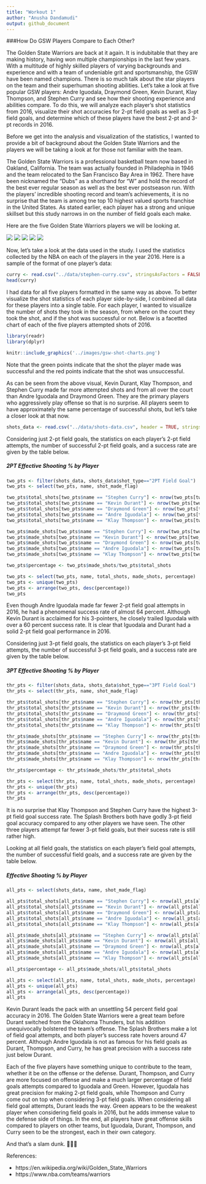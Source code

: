 ```yaml
---
title: "Workout 1" 
author: "Anusha Dandamudi"
output: github_document
---
```


###How Do GSW Players Compare to Each Other? 

The Golden State Warriors are back at it again. It is indubitable that they are making history, having won multiple championships in the last few years. With a multitude of highly skilled players of varying backgrounds and experience and with a team of undeniable grit and sportsmanship, the GSW have been named champions. There is so much talk about the star players on the team and their superhuman shooting abilities. Let's take a look at five popular GSW players: Andre Iguodala, Draymond Green, Kevin Durant, Klay Thompson, and Stephen Curry and see how their shooting experience and abilities compare. To do this, we will analyze each player's shot statistics from 2016, visualize their shot accuracies for 2-pt field goals as well as 3-pt field goals, and determine which of these players have the best 2-pt and 3-pt records in 2016.

Before we get into the analysis and visualization of the statistics, I wanted to provide a bit of background about the Golden State Warriors and the players we will be taking a look at for those not familiar with the team.

The Golden State Warriors is a professional basketball team now based in Oakland, California. The team was actually founded in Philadephia in 1946 and the team relocated to the San Francisco Bay Area in 1962. There have been nicknamed the "Dubs" as a shorthand for "W" and hold the record of the best ever regular season as well as the best ever postseason run. With the players' incredible shooting record and team's achievements, it is no surprise that the team is among tne top 10 highest valued sports franchise in the United States. As stated earlier, each player has a strong and unique skillset but this study narrows in on the number of field goals each make.  

Here are the five Golden State Warriors players we will be looking at.

![](../images/andre-iguodala-image.png)
![](../images/draymond-green-image.png)
![](../images/kevin-durant-image.png)
![](../images/klay-thompson-image.png)
![](../images/stephen-curry-image.png)


Now, let's take a look at the data used in the study. I used the statistics collected by the NBA on each of the players in the year 2016. Here is a sample of the format of one player's data:

```r
curry <- read.csv("../data/stephen-curry.csv", stringsAsFactors = FALSE)
head(curry)
```

I had data for all five players formatted in the same way as above. To better visualize the shot statistics of each player side-by-side, I combined all data for these players into a single table. For each player, I wanted to visualize the number of shots they took in the season, from where on the court they took the shot, and if the shot was successful or not. Below is a facetted chart of each of the five players attempted shots of 2016.

```r
library(readr)
library(dplyr)
```

```r
knitr::include_graphics('../images/gsw-shot-charts.png')
```
Note that the green points indicate that the shot the player made was successful and the red points indicate that the shot was unsuccessful.

As can be seen from the above visual, Kevin Durant, Klay Thompson, and Stephen Curry made far more attempted shots and from all over the court than Andre Iguodala and Draymond Green. They are the primary players who aggressively play offense so that is no surprise. All players seem to have approximately the same percentage of successful shots, but let's take a closer look at that now.


```r
shots_data <- read.csv("../data/shots-data.csv", header = TRUE, stringsAsFactors = FALSE)
```

Considering just 2-pt field goals, the statistics on each player's 2-pt field attempts, the number of successful 2-pt field goals, and a success rate are given by the table below.

##### 2PT Effective Shooting % by Player
```r
two_pts <- filter(shots_data, shots_data$shot_type=="2PT Field Goal")
two_pts <- select(two_pts, name, shot_made_flag)

two_pts$total_shots[two_pts$name == "Stephen Curry"] <- nrow(two_pts[two_pts$name == "Stephen Curry", ])
two_pts$total_shots[two_pts$name == "Kevin Durant"] <- nrow(two_pts[two_pts$name == "Kevin Durant", ])
two_pts$total_shots[two_pts$name == "Draymond Green"] <- nrow(two_pts[two_pts$name == "Draymond Green", ])
two_pts$total_shots[two_pts$name == "Andre Iguodala"] <- nrow(two_pts[two_pts$name == "Andre Iguodala", ])
two_pts$total_shots[two_pts$name == "Klay Thompson"] <- nrow(two_pts[two_pts$name == "Klay Thompson", ])

two_pts$made_shots[two_pts$name == "Stephen Curry"] <- nrow(two_pts[two_pts$name == "Stephen Curry" & two_pts$shot_made_flag == "shot_yes", ])
two_pts$made_shots[two_pts$name == "Kevin Durant"] <- nrow(two_pts[two_pts$name == "Kevin Durant" & two_pts$shot_made_flag == "shot_yes", ])
two_pts$made_shots[two_pts$name == "Draymond Green"] <- nrow(two_pts[two_pts$name == "Draymond Green" & two_pts$shot_made_flag == "shot_yes", ])
two_pts$made_shots[two_pts$name == "Andre Iguodala"] <- nrow(two_pts[two_pts$name == "Andre Iguodala" & two_pts$shot_made_flag == "shot_yes", ])
two_pts$made_shots[two_pts$name == "Klay Thompson"] <- nrow(two_pts[two_pts$name == "Klay Thompson" & two_pts$shot_made_flag == "shot_yes", ])

two_pts$percentage <- two_pts$made_shots/two_pts$total_shots

two_pts <- select(two_pts, name, total_shots, made_shots, percentage)
two_pts <- unique(two_pts)
two_pts <- arrange(two_pts, desc(percentage))
two_pts
```
Even though Andre Iguodala made far fewer 2-pt field goal attempts in 2016, he had a phenomenal success rate of almost 64 percent. Although Kevin Durant is acclaimed for his 3-pointers, he closely trailed Iguodala with over a 60 percent success rate. It is clear that Iguodala and Durant had a solid 2-pt field goal performance in 2016.

Considering just 3-pt field goals, the statistics on each player's 3-pt field attempts, the number of successful 3-pt field goals, and a success rate are given by the table below.

##### 3PT Effective Shooting % by Player
```r
thr_pts <- filter(shots_data, shots_data$shot_type=="3PT Field Goal")
thr_pts <- select(thr_pts, name, shot_made_flag)

thr_pts$total_shots[thr_pts$name == "Stephen Curry"] <- nrow(thr_pts[thr_pts$name == "Stephen Curry", ])
thr_pts$total_shots[thr_pts$name == "Kevin Durant"] <- nrow(thr_pts[thr_pts$name == "Kevin Durant", ])
thr_pts$total_shots[thr_pts$name == "Draymond Green"] <- nrow(thr_pts[thr_pts$name == "Draymond Green", ])
thr_pts$total_shots[thr_pts$name == "Andre Iguodala"] <- nrow(thr_pts[thr_pts$name == "Andre Iguodala", ])
thr_pts$total_shots[thr_pts$name == "Klay Thompson"] <- nrow(thr_pts[thr_pts$name == "Klay Thompson", ])

thr_pts$made_shots[thr_pts$name == "Stephen Curry"] <- nrow(thr_pts[thr_pts$name == "Stephen Curry" & thr_pts$shot_made_flag == "shot_yes", ])
thr_pts$made_shots[thr_pts$name == "Kevin Durant"] <- nrow(thr_pts[thr_pts$name == "Kevin Durant" & thr_pts$shot_made_flag == "shot_yes", ])
thr_pts$made_shots[thr_pts$name == "Draymond Green"] <- nrow(thr_pts[thr_pts$name == "Draymond Green" & thr_pts$shot_made_flag == "shot_yes", ])
thr_pts$made_shots[thr_pts$name == "Andre Iguodala"] <- nrow(thr_pts[thr_pts$name == "Andre Iguodala" & thr_pts$shot_made_flag == "shot_yes", ])
thr_pts$made_shots[thr_pts$name == "Klay Thompson"] <- nrow(thr_pts[thr_pts$name == "Klay Thompson" & thr_pts$shot_made_flag == "shot_yes", ])

thr_pts$percentage <- thr_pts$made_shots/thr_pts$total_shots

thr_pts <- select(thr_pts, name, total_shots, made_shots, percentage)
thr_pts <- unique(thr_pts)
thr_pts <- arrange(thr_pts, desc(percentage))
thr_pts
```
It is no surprise that Klay Thompson and Stephen Curry have the highest 3-pt field goal success rate. The Splash Brothers both have godly 3-pt field goal accuracy compared to any other players we have seen. The other three players attempt far fewer 3-pt field goals, but their sucess rate is still rather high.

Looking at all field goals, the statistics on each player's field goal attempts, the number of successful field goals, and a success rate are given by the table below.

##### Effective Shooting % by Player
```r
all_pts <- select(shots_data, name, shot_made_flag)

all_pts$total_shots[all_pts$name == "Stephen Curry"] <- nrow(all_pts[all_pts$name == "Stephen Curry", ])
all_pts$total_shots[all_pts$name == "Kevin Durant"] <- nrow(all_pts[all_pts$name == "Kevin Durant", ])
all_pts$total_shots[all_pts$name == "Draymond Green"] <- nrow(all_pts[all_pts$name == "Draymond Green", ])
all_pts$total_shots[all_pts$name == "Andre Iguodala"] <- nrow(all_pts[all_pts$name == "Andre Iguodala", ])
all_pts$total_shots[all_pts$name == "Klay Thompson"] <- nrow(all_pts[all_pts$name == "Klay Thompson", ])

all_pts$made_shots[all_pts$name == "Stephen Curry"] <- nrow(all_pts[all_pts$name == "Stephen Curry" & all_pts$shot_made_flag == "shot_yes", ])
all_pts$made_shots[all_pts$name == "Kevin Durant"] <- nrow(all_pts[all_pts$name == "Kevin Durant" & all_pts$shot_made_flag == "shot_yes", ])
all_pts$made_shots[all_pts$name == "Draymond Green"] <- nrow(all_pts[all_pts$name == "Draymond Green" & all_pts$shot_made_flag == "shot_yes", ])
all_pts$made_shots[all_pts$name == "Andre Iguodala"] <- nrow(all_pts[all_pts$name == "Andre Iguodala" & all_pts$shot_made_flag == "shot_yes", ])
all_pts$made_shots[all_pts$name == "Klay Thompson"] <- nrow(all_pts[all_pts$name == "Klay Thompson" & all_pts$shot_made_flag == "shot_yes", ])

all_pts$percentage <- all_pts$made_shots/all_pts$total_shots

all_pts <- select(all_pts, name, total_shots, made_shots, percentage)
all_pts <- unique(all_pts)
all_pts <- arrange(all_pts, desc(percentage))
all_pts
```
Kevin Durant leads the pack with an unsettling 54 percent field goal accuracy in 2016. The Golden State Warriors were a great team before Durant switched from the Oklahoma Thunders, but his addition unequivocally bolstered the team's offense. The Splash Brothers make a lot of field goal attempts, and both player's success rate hovers around 47 percent. Although Andre Iguodala is not as famous for his field goals as Durant, Thompson, and Curry, he has great precision with a success rate just below Durant. 

Each of the five players have something unique to contribute to the team, whether it be on the offense or the defense. Durant, Thompson, and Curry are more focused on offense and make a much larger percentage of field goals attempts compared to Iguodala and Green. However, Iguodala has great precision for making 2-pt field goals, while Thompson and Curry come out on top when considering 3-pt field goals. When considering all field goal attempts, Durant leads the way. Green appears to be the weakest player when considering field goals in 2016, but he adds immense value to the defense side of things. In the end, all players have great offense skills compared to players on other teams, but Iguodala, Durant, Thompson, and Curry seen to be the strongest, each in their own category. 

And that's a slam dunk. ⛹🏽🏀

References:

* https://en.wikipedia.org/wiki/Golden_State_Warriors
* https://www.nba.com/teams/warriors




